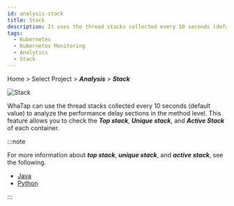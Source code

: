 ```yaml
---
id: analysis-stack
title: Stack
description: It uses the thread stacks collected every 10 seconds (default value) to analyze the performance delay sections in the method level.
tags:
  - Kubernetes
  - Kubernetes Monitoring
  - Analytics
  - Stack
---
```


Home > Select Project > **_Analysis_** > **_Stack_**

![Stack](https://img.whatap.io/media/images/whatap_kubernetes_analysis_stack.png)

WhaTap can use the thread stacks collected every 10 seconds (default value) to analyze the performance delay sections in the method level. This feature allows you to check the **_Top stack_**, **_Unique stack_**, and **_Active Stack_** of each container.

:::note

For more information about **_top stack_**, **_unique stack_**, and **_active stack_**, see the following.

-   [Java](../java/analysis-apm)
-   [Python](../python/analysis-apm)

:::

<!--

탑스택
스택 트레이스 상의 각 Step 기준으로, Step과 Step 간의 호출 비율을 백분율로 분석한 정보

유니크 스택
Stack Trace 전체의 Hash 값 기준의 산출 결과로 전체 Step이 동일한 호출 비율을 백분율로 분석한 정보

액티브 스택
진행 중인 트랜잭션을 액티브 트랜잭션. 액티브 트랜잭션에서 정기적으로 덤프한 스택이 액티브 스택

-->
